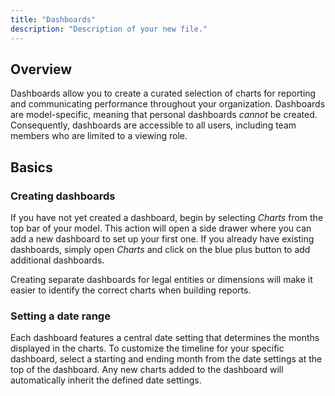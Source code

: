 ```yaml
---
title: "Dashboards"
description: "Description of your new file."
---
```


## Overview

Dashboards allow you to create a curated selection of charts for reporting and communicating performance throughout your organization. Dashboards are model-specific, meaning that personal dashboards *cannot* be created. Consequently, dashboards are accessible to all users, including team members who are limited to a viewing role.

## Basics

### Creating dashboards

If you have not yet created a dashboard, begin by selecting *Charts* from the top bar of your model. This action will open a side drawer where you can add a new dashboard to set up your first one. If you already have existing dashboards, simply open *Charts* and click on the blue plus button to add additional dashboards.

<Tip>
  Creating separate dashboards for legal entities or dimensions will make it easier to identify the correct charts when building reports.
</Tip>

### Setting a date range

Each dashboard features a central date setting that determines the months displayed in the charts. To customize the timeline for your specific dashboard, select a starting and ending month from the date settings at the top of the dashboard. Any new charts added to the dashboard will automatically inherit the defined date settings.
